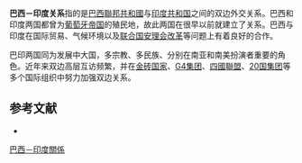 {{Expand|time=2014-12-12T17:50:47+00:00}}
{{Infobox Bilateral relations|巴西－印度|Brazil|India|filetype=svg}}
'''巴西－印度关系'''指的是[[巴西|巴西聯邦共和國]]与[[印度|印度共和国]]之间的双边外交关系。巴西和印度两国都曾为[[葡萄牙帝國|葡萄牙帝国]]的殖民地，故此两国在很早以前就建立了关系。巴西与印度在国际贸易、气候环境以及[[联合国安全理事会改革|联合国安理会改革]]等问题上有着良好的合作。

巴印两国同为发展中大国，多宗教、多民族、分别在南亚和南美扮演者重要的角色。近年来双边高层互访频繁，并在[[金砖国家|金砖国家]]、[[G4集團|G4集团]]、[[四國聯盟|四國聯盟]]、[[二十國集團|20国集团]]等多个国际组织中努力加强双边关系。
==参考文献==
*{{cite web|title=India-Brazil Relations|url=http://www.mea.gov.in/Portal/ForeignRelation/Brazil_Relations_as_on_feb_2013.pdf|access-date=2014-12-12|archive-date=2020-09-30|archive-url=https://web.archive.org/web/20200930233718/http://www.mea.gov.in/Portal/ForeignRelation/Brazil_Relations_as_on_feb_2013.pdf|dead-url=no}}

{{BRICS summits}}
{{印度外交}}
{{巴西外交}}
[[Category:巴西－印度關係|]]